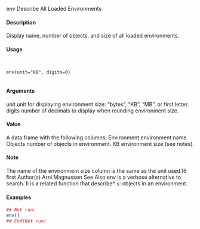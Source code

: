 env
Describe All Loaded Environments

#### Description

Display name, number of objects, and size of all loaded environments.

#### Usage
<pre><code>

env(unit="KB", digits=0)

</code></pre>
#### Arguments

unit unit for displaying environment size: "bytes", "KB", "MB", or first letter.
digits number of decimals to display when rounding environment size.

#### Value

A data frame with the following columns:
Environment environment name.
Objects number of objects in environment.
KB environment size (see notes).

#### Note
The name of the environment size column is the same as the unit used.16
first
Author(s)
Arni Magnusson
See Also
env is a verbose alternative to search.
ll is a related function that describe* ``s``: objects in an environment.

#### Examples
```r

## Not run:
env()
## End(Not run)
```

